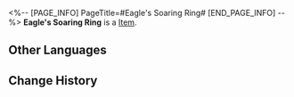 <%-- [PAGE_INFO]
PageTitle=#Eagle's Soaring Ring#
[END_PAGE_INFO] --%>
{{Item Infobox
|id          = 41102
|image       = Item Eagle's Soaring Ring.png
|type        = 
|invCategory = Relics
|rarity      = 3
|effect      = 
|description = A ring worn by an outstanding skyfisher master, with a pair of skyfish eagle's wings holding tight the wearer's finger.
|source1     = [[Cavern of Corrosion: Storage Zone]]
}}
'''Eagle's Soaring Ring''' is a [[Item]].

==Other Languages==
{{Other Languages
|en   = Eagle's Soaring Ring
|zhs  = 翔鹰的鹰击指环
|zht  = 翔鷹的鷹擊戒指
|ja   = 空飛ぶ鷹の双翼指輪
|ko   = 매의 활공 반지
|es   = Anillo del vuelo del águila
|fr   = Anneau d'envol de l'aigle
|ru   = Парящее кольцо орла
|th   = Eagle's Soaring Ring
|vi   = Nhẫn Ưng Kích
|de   = Flugring des Adlers
|id   = Eagle's Soaring Ring
|pt   = Anel Aéreo de Águia
}}

==Change History==
{{Change History|2.0}}
